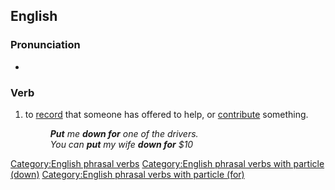 ==English==

===Pronunciation===
* {{audio|En-au-put down for.ogg|Audio (AU)|lang=en}}

===Verb===
{{head|en|verb}}

# {{lb|en|idiomatic}} to [[record]] that someone has offered to help, or [[contribute]] something.
#: '''''Put''' me '''down for''' one of the drivers.''
#: ''You can '''put''' my wife '''down for''' $10''

[[Category:English phrasal verbs]]
[[Category:English phrasal verbs with particle (down)]]
[[Category:English phrasal verbs with particle (for)]]